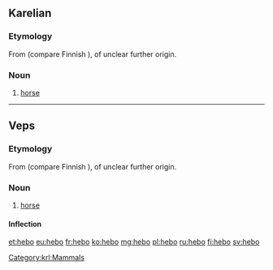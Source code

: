 ==Karelian==

===Etymology===
From {{etyl|fiu-fin-pro|krl}} {{m|fiu-fin-pro|*hepoi}} (compare Finnish {{m|fi|hepo}}), of unclear further origin.

===Noun===
{{krl-noun|hevon|hebuo}}

# [[horse]]

[[Category:krl:Mammals]]

----

==Veps==

===Etymology===
From {{etyl|fiu-fin-pro|vep}} {{m|fiu-fin-pro|*hepoi}} (compare Finnish {{m|fi|hepo}}), of unclear further origin.

===Noun===
{{vep-noun|hebon}}

# [[horse]]

====Inflection====
{{rfinfl|vep|noun}}

{{catlangcode|vep|Equids}}

[[et:hebo]]
[[eu:hebo]]
[[fr:hebo]]
[[ko:hebo]]
[[mg:hebo]]
[[pl:hebo]]
[[ru:hebo]]
[[fi:hebo]]
[[sv:hebo]]